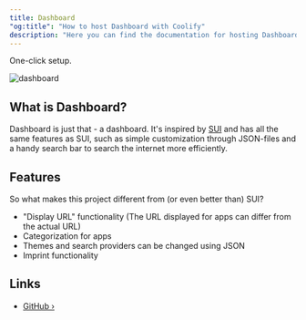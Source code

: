 ```yaml
---
title: Dashboard
"og:title": "How to host Dashboard with Coolify"
description: "Here you can find the documentation for hosting Dashboard with Coolify."
---
```


<Check>One-click setup.</Check>

![dashboard](https://github.com/phntxx/dashboard/blob/master/screenshot.png?raw=true)

## What is Dashboard?

Dashboard is just that - a dashboard. It's inspired by [SUI](https://github.com/jeroenpardon/sui) and has all the same features as SUI, such as simple customization through JSON-files and a handy search bar to search the internet more efficiently.

## Features

So what makes this project different from (or even better than) SUI?

- "Display URL" functionality (The URL displayed for apps can differ from the actual URL)
- Categorization for apps
- Themes and search providers can be changed using JSON
- Imprint functionality

## Links

- [GitHub ›](https://github.com/phntxx/dashboard/)
